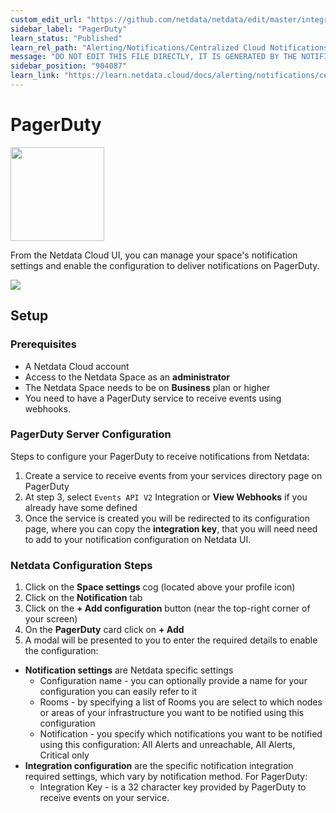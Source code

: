 ```yaml
---
custom_edit_url: "https://github.com/netdata/netdata/edit/master/integrations/cloud-notifications/metadata.yaml"
sidebar_label: "PagerDuty"
learn_status: "Published"
learn_rel_path: "Alerting/Notifications/Centralized Cloud Notifications"
message: "DO NOT EDIT THIS FILE DIRECTLY, IT IS GENERATED BY THE NOTIFICATION'S metadata.yaml FILE"
sidebar_position: "904087"
learn_link: "https://learn.netdata.cloud/docs/alerting/notifications/centralized-cloud-notifications/pagerduty"
---
```



# PagerDuty


<img src="https://netdata.cloud/img/pagerduty.png" width="150"/>


From the Netdata Cloud UI, you can manage your space's notification settings and enable the configuration to deliver notifications on PagerDuty.


<img src="https://img.shields.io/badge/maintained%20by-Netdata-%2300ab44" />

## Setup

### Prerequisites
- A Netdata Cloud account
- Access to the Netdata Space as an **administrator**
- The Netdata Space needs to be on **Business** plan or higher
- You need to have a PagerDuty service to receive events using webhooks.


### PagerDuty Server Configuration
Steps to configure your PagerDuty to receive notifications from Netdata:

1. Create a service to receive events from your services directory page on PagerDuty
2. At step 3, select `Events API V2` Integration or **View Webhooks** if you already have some defined
3. Once the service is created you will be redirected to its configuration page, where you can copy the **integration key**, that you will need need to add to your notification configuration on Netdata UI.

### Netdata Configuration Steps

1. Click on the **Space settings** cog (located above your profile icon)
2. Click on the **Notification** tab
3. Click on the **+ Add configuration** button (near the top-right corner of your screen)
4. On the **PagerDuty** card click on **+ Add**
5. A modal will be presented to you to enter the required details to enable the configuration:
  * **Notification settings** are Netdata specific settings
    - Configuration name - you can optionally provide a name for your configuration you can easily refer to it
    - Rooms - by specifying a list of Rooms you are select to which nodes or areas of your infrastructure you want to be notified using this configuration
    - Notification - you specify which notifications you want to be notified using this configuration: All Alerts and unreachable, All Alerts, Critical only
  * **Integration configuration** are the specific notification integration required settings, which vary by notification method. For PagerDuty:
    - Integration Key - is a 32 character key provided by PagerDuty to receive events on your service.


